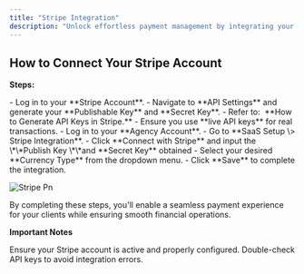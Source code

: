 ```yaml
---
title: "Stripe Integration"
description: "Unlock effortless payment management by integrating your Stripe account with the platform. This setup ensures smooth transactions, automated billing, and secure payment processing, offering a professional experience for your clients."
---
```


## **How to Connect Your Stripe Account**

**Steps:**

<Steps>
  <Step title="Generate API Keys in Stripe" stepNumber={1} titleSize="p">
    - Log in to your **Stripe Account**.
    - Navigate to **API Settings** and generate your **Publishable Key** and **Secret Key**.
      - Refer to:  **How to Generate API Keys in Stripe.**
      - Ensure you use **live API keys** for real transactions.
  </Step>
  <Step title="Connect Stripe in the Agency Panel" stepNumber={2} titleSize="p">
    - Log in to your **Agency Account**.
    - Go to **SaaS Setup \> Stripe Integration**.
    - Click **Connect with Stripe** and input the \*\*Publish Key \*\*and **Secret Key** obtained
    - Select your desired **Currency Type** from the dropdown menu.
    - Click **Save** to complete the integration.
  </Step>
</Steps>

![Stripe Pn](/images/stripe.png)

By completing these steps, you'll enable a seamless payment experience for your clients while ensuring smooth financial operations.

**Important Notes**

<Check>
  Ensure your Stripe account is active and properly configured.
</Check>

<Check>
  Double-check API keys to avoid integration errors.
</Check>